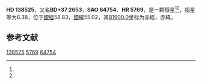 {{Starbox begin
| name = HD 138525
}}
{{Starbox observe
| epoch = [[J2000.0|J2000.0]]
| constell = {{星座名待查}}<ref name=SIMBAD>{{cite web
 | url=http://simbad.u-strasbg.fr/simbad/sim-id?Ident=HR+5769
 | title=Pulsating variable Star
 | publisher=Centre de Données astronomiques de Strasbourg
 | work=SIMBAD
 | accessdate=2012-07-13
 | archive-date=2016-03-17
 | archive-url=https://web.archive.org/web/20160317095837/http://simbad.u-strasbg.fr/simbad/sim-id?Ident=HR+5769
 | dead-url=no
 }}</ref><ref name=DATA>{{cite web
 | url=http://vizier.u-strasbg.fr/viz-bin/VizieR-5?-out.add=.&-source=5050&-corr=PK=HR&-out.max=9999&HR=5769
 | title=VizieR Detailed Page
 | accessdate=2012-07-13
 | archive-date=2016-03-04
 | archive-url=https://web.archive.org/web/20160304231944/http://vizier.u-strasbg.fr/viz-bin/VizieR-5?-out.add=.&-source=5050&-corr=PK=HR&-out.max=9999&HR=5769
 | dead-url=no
 }}</ref>
| 星官 = 
| ra = {{RA|15|31|22.4}}<ref name=SIMBAD /><ref name=DATA />
| dec = {{DEC|+36|36|59}}<ref name=SIMBAD /><ref name=DATA />
| appmag_v = 6.38<ref name=SIMBAD /><ref name=DATA />
}}
{{Starbox character
| class = F6III<ref name=SIMBAD /><ref name=DATA />
| b-v = 0.5<ref name=SIMBAD /><ref name=DATA />
| u-b = <ref name=SIMBAD /><ref name=DATA />
| r-i = <ref name=SIMBAD /><ref name=DATA />
| variable = 
}}
{{Starbox astrometry
| radial_v = 
| prop_mo_ra = -50
| parallax = 
| p_error = 
}}
{{Starbox catalog
| names =BD+37 2653，[[SAO星表|SAO]] 64754，[[HD星表|HD]] 138525，[[HR星表|HR]] 5769}}
{{Starbox reference |Simbad=HR+5769}}
{{Starbox end}}

'''HD 138525'''，又名'''BD+37 2653'''，'''SAO 64754'''、'''HR 5769'''，是一颗恒星<ref name=SIMBAD /><ref name=DATA />，视星等为6.38，位于[[銀道座標系|銀經]]58.83，[[銀道座標系|銀緯]]55.02，其[[B1900.0|B1900.0]]坐标为赤經{{RA|15|27|34}}，赤緯{{DEC|+36|55.02|26}}。

== 参考文献 ==
{{reflist}}

{{star-stub}}

[[Category:HD和HDE天體|138525]]
[[Category:HR天體|5769]]
[[Category:SAO天體|64754]]